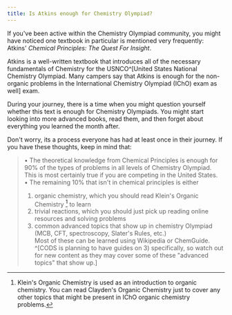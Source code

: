 ```yaml
---
title: Is Atkins enough for Chemistry Olympiad?
---
```


If you've been active within the Chemistry Olympiad community, you might have noticed one textbook in particular is mentioned very frequently: Atkins' _Chemical Principles: The Quest For Insight_.  

Atkins is a well-written textbook that introduces all of the necessary fundamentals of Chemistry for the USNCO^[United States National Chemistry Olympiad. Many campers say that Atkins is enough for the non-organic problems in the International Chemistry Olympiad (IChO) exam as well] exam.  

During your journey, there is a time when you might question yourself whether this text is enough for Chemistry Olympiads. You might start looking into more advanced books, read them, and then forget about everything you learned the month after.  

Don't worry, its a process everyone has had at least once in their journey. If you have these thoughts, keep in mind that:
> • The theoretical knowledge from Chemical Principles is enough for 90% of the types of problems in all levels of Chemistry Olympiad. This is most certainly true if you are competing in the United States.  
> • The remaining 10% that isn't in chemical principles is either  
> 1) organic chemistry, which you should read Klein's Organic Chemistry  [^1] to learn  
> 2) trivial reactions, which you should just pick up reading online resources and solving problems  
> 3) common advanced topics that show up in chemistry Olympiad (MCB, CFT, spectroscopy, Slater's Rules, etc.)  
> Most of these can be learned using Wikipedia or ChemGuide. ^[CODS is planning to have guides on 3) specifically, so watch out for new content as they may cover some of these "advanced topics" that show up.]


[^1]: Klein's Organic Chemistry is used as an introduction to organic chemistry. You can read Clayden's Organic Chemistry just to cover any other topics that might be present in IChO organic chemistry problems.
